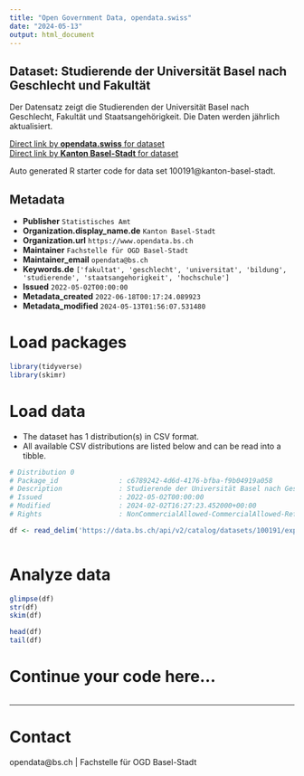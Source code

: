 ```yaml
---
title: "Open Government Data, opendata.swiss"
date: "2024-05-13"
output: html_document
---
```


## Dataset: Studierende der Universität Basel nach Geschlecht und Fakultät

Der Datensatz zeigt die Studierenden der Universität Basel nach Geschlecht, Fakultät und Staatsangehörigkeit. Die Daten werden jährlich aktualisiert.

[Direct link by **opendata.swiss** for dataset](https://opendata.swiss/de/dataset/studierende-der-universitat-basel-nach-geschlecht-und-fakultat)<br>
[Direct link by **Kanton Basel-Stadt** for dataset](https://data.bs.ch/explore/dataset/100191/)

Auto generated R starter code for data set 100191@kanton-basel-stadt.

## Metadata

- **Publisher** `Statistisches Amt`
- **Organization.display_name.de** `Kanton Basel-Stadt`
- **Organization.url** `https://www.opendata.bs.ch`
- **Maintainer** `Fachstelle für OGD Basel-Stadt`
- **Maintainer_email** `opendata@bs.ch`
- **Keywords.de** `['fakultat', 'geschlecht', 'universitat', 'bildung', 'studierende', 'staatsangehorigkeit', 'hochschule']`
- **Issued** `2022-05-02T00:00:00`
- **Metadata_created** `2022-06-18T00:17:24.089923`
- **Metadata_modified** `2024-05-13T01:56:07.531480`


# Load packages

```r

library(tidyverse)
library(skimr)

```

# Load data

-   The dataset has 1 distribution(s) in CSV format.
-   All available CSV distributions are listed below and can be read into a tibble.

```r

# Distribution 0
# Package_id               : c6789242-4d6d-4176-bfba-f9b04919a058
# Description              : Studierende der Universität Basel nach Geschlecht und Fakultät (csv)
# Issued                   : 2022-05-02T00:00:00
# Modified                 : 2024-02-02T16:27:23.452000+00:00
# Rights                   : NonCommercialAllowed-CommercialAllowed-ReferenceRequired

df <- read_delim('https://data.bs.ch/api/v2/catalog/datasets/100191/exports/csv')



```

# Analyze data

```r

glimpse(df)
str(df)
skim(df)

head(df)
tail(df)

```

# Continue your code here...

```r

```

------------------------------------------------------------------------

# Contact

opendata@bs.ch | Fachstelle für OGD Basel-Stadt
